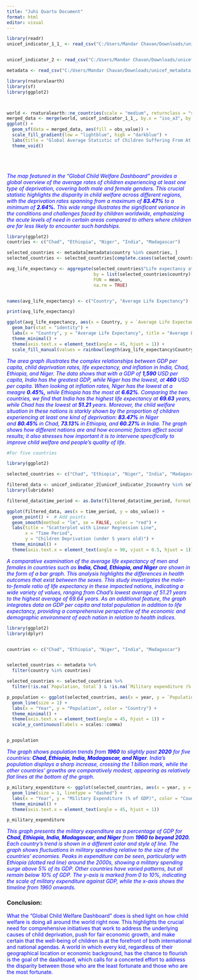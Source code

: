 ---
title: "Juhi Quarto Document"
format: html
editor: visual
---

```{r echo = FALSE, message=FALSE, warning=FALSE}

library(readr)
unicef_indicator_1_1_ <- read_csv("C:/Users/Mandar Chavan/Downloads/unicef_indicator_1 (1).csv")


unicef_indicator_2 <- read_csv("C:/Users/Mandar Chavan/Downloads/unicef_indicator_2.csv")

metadata <- read_csv("C:/Users/Mandar Chavan/Downloads/unicef_metadata.csv")


```

```{r echo=FALSE, message=FALSE, warning=FALSE}



library(rnaturalearth)
library(sf)
library(ggplot2)



world <- rnaturalearth::ne_countries(scale = "medium", returnclass = "sf")
merged_data <- merge(world, unicef_indicator_1_1_, by.x = "iso_a3", by.y = "alpha_3_code", all.x = TRUE)
ggplot() +
  geom_sf(data = merged_data, aes(fill = obs_value)) +
  scale_fill_gradient(low = "lightblue", high = "darkblue") +
  labs(title = "Global Average Statistic of Children Suffering From At Least 1 Form of Deprivation", fill = "Indicator Value") +
  theme_void()





```

### 

[*The map featured in the "Global Child Welfare Dashboard" provides a global overview of the average rates of children experiencing at least one type of deprivation, covering both male and female genders. This crucial statistic highlights the disparity in child welfare across different regions, with the deprivation rates spanning from a maximum of **83.47%** to a minimum of **2.64%.** This wide range illustrates the significant variance in the conditions and challenges faced by children worldwide, emphasizing the acute levels of need in certain areas compared to others where children are far less likely to encounter such hardships*.]{style="color: blue;"}

```{r echo=FALSE, message=FALSE, warning=FALSE}
library(ggplot2)
countries <- c("Chad", "Ethiopia", "Niger", "India", "Madagascar")

selected_countries <- metadata[metadata$country %in% countries, ]
selected_countries <- selected_countries[complete.cases(selected_countries$"Life expectancy at birth, total (years)"), ]

avg_life_expectancy <- aggregate(selected_countries$"Life expectancy at birth, total (years)", 
                                 by = list(selected_countries$country), 
                                 FUN = mean,
                                 na.rm = TRUE)


names(avg_life_expectancy) <- c("Country", "Average Life Expectancy")

print(avg_life_expectancy)

ggplot(avg_life_expectancy, aes(x = Country, y = `Average Life Expectancy`, fill = Country)) +
  geom_bar(stat = "identity") +
  labs(x = "Country", y = "Average Life Expectancy", title = "Average Life Expectancy by Country") +
  theme_minimal() +
  theme(axis.text.x = element_text(angle = 45, hjust = 1)) +
  scale_fill_manual(values = rainbow(length(avg_life_expectancy$Country)))


```

[*The area graph illustrates the complex relationships between GDP per capita, child deprivation rates, life expectancy, and inflation in India, Chad, Ethiopia, and Niger. The data shows that with a GDP of **1,590** USD per capita, India has the greatest GDP, while Niger has the lowest, at **460** USD per capita. When looking at inflation rates, Niger has the lowest at a meagre **0.45%,** while Ethiopia has the most at **6.62%**. Comparing the two countries, we find that India has the highest life expectancy at **69.63** years, while Chad has the lowest at **51.21** years. Moreover, the child welfare situation in these nations is starkly shown by the proportion of children experiencing at least one kind of deprivation: **83.47%** in Niger and **80.45%** in Chad, **73.13%** in Ethiopia, and **60.27%** in India. The graph shows how different nations are and how economic factors affect social results; it also stresses how important it is to intervene specifically to improve child welfare and people's quality of life*.]{style="color: blue;"}

```{r echo=FALSE, message=FALSE, warning=FALSE}
#For five countries

library(ggplot2)

selected_countries <- c("Chad", "Ethiopia", "Niger", "India", "Madagascar")

filtered_data <- unicef_indicator_2[unicef_indicator_2$country %in% selected_countries, ]
library(lubridate)

filtered_data$time_period <- as.Date(filtered_data$time_period, format = "%d-%m-%Y", tryFormats = c("%Y"))

ggplot(filtered_data, aes(x = time_period, y = obs_value)) +
  geom_point() +  # Add points
  geom_smooth(method = "lm", se = FALSE, color = "red") +  
  labs(title = "Scatterplot with Linear Regression Line",
       x = "Time Period",
       y = "Children Deprivation (under 5 years old)") +
  theme_minimal() +
  theme(axis.text.x = element_text(angle = 90, vjust = 0.5, hjust = 1))

```

[*A comparative examination of the average life expectancy of men and females in countries such as **India, Chad, Ethiopia, and Niger** are shown in the form of a bar graph. This analysis highlights the differences in health outcomes that exist between the sexes. This study investigates the male-to-female ratio of life expectancy in these impacted nations, indicating a wide variety of values, ranging from Chad's lowest average of 51.21 years to the highest average of 69.64 years. As an additional feature, the graph integrates data on GDP per capita and total population in addition to life expectancy, providing a comprehensive perspective of the economic and demographic environment of each nation in relation to health indices.*]{style="color: blue;"}

```{r echo=FALSE, message=FALSE, warning=FALSE}
library(ggplot2)
library(dplyr)


countries <- c("Chad", "Ethiopia", "Niger", "India", "Madagascar")


selected_countries <- metadata %>% 
  filter(country %in% countries)

selected_countries <- selected_countries %>%
  filter(!is.na(`Population, total`) & !is.na(`Military expenditure (% of GDP)`))

p_population <- ggplot(selected_countries, aes(x = year, y = `Population, total`, color = country)) +
  geom_line(size = 1) +
  labs(x = "Year", y = "Population", color = "Country") +
  theme_minimal() +
  theme(axis.text.x = element_text(angle = 45, hjust = 1)) +
  scale_y_continuous(labels = scales::comma)


p_population

```

[*The graph shows population trends from **1960** to slightly past **2020** for five countries: **Chad, Ethiopia, India, Madagascar, and Niger**. India's population displays a sharp increase, crossing the 1 billion mark, while the other countries' growths are comparatively modest, appearing as relatively flat lines at the bottom of the graph.*]{style="color: blue;"}

```{r echo=FALSE, message=FALSE, warning=FALSE}
p_military_expenditure <- ggplot(selected_countries, aes(x = year, y = `Military expenditure (% of GDP)`, color = country)) +
  geom_line(size = 1, linetype = "dashed") +
  labs(x = "Year", y = "Military Expenditure (% of GDP)", color = "Country") +
  theme_minimal() +
  theme(axis.text.x = element_text(angle = 45, hjust = 1))

p_military_expenditure
```

[*This graph presents the military expenditure as a percentage of GDP for **Chad, Ethiopia, India, Madagascar, and Niger** from **1960 to beyond 2020.** Each country's trend is shown in a different color and style of line. The graph shows fluctuations in military spending relative to the size of the countries' economies. Peaks in expenditure can be seen, particularly with Ethiopia (dotted red line) around the 2000s, showing a military spending surge above 5% of its GDP. Other countries have varied patterns, but all remain below 10% of GDP. The y-axis is marked from 0 to 10%, indicating the scale of military expenditure against GDP, while the x-axis shows the timeline from 1960 onwards.* ]{style="color: blue"}

### Conclusion:

[What the "Global Child Welfare Dashboard" does is shed light on how child welfare is doing all around the world right now. This highlights the crucial need for comprehensive initiatives that work to address the underlying causes of child deprivation, push for fair economic growth, and make certain that the well-being of children is at the forefront of both international and national agendas. A world in which every kid, regardless of their geographical location or economic background, has the chance to flourish is the goal of the dashboard, which calls for a concerted effort to address the disparity between those who are the least fortunate and those who are the most fortunate. ]{style="color: blue"}
